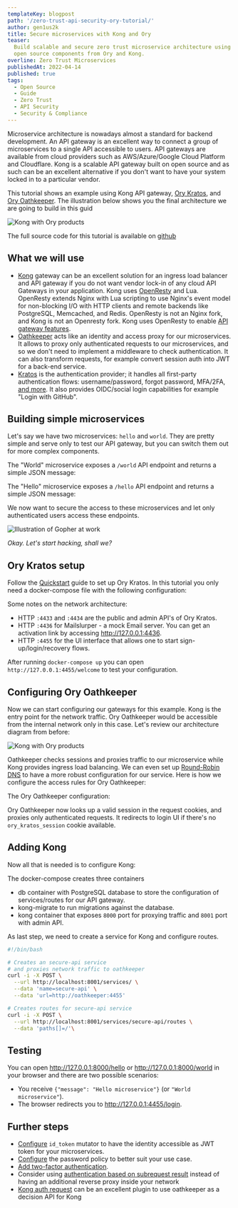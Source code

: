 ```yaml
---
templateKey: blogpost
path: '/zero-trust-api-security-ory-tutorial/'
author: gen1us2k
title: Secure microservices with Kong and Ory
teaser:
  Build scalable and secure zero trust microservice architecture using
  open source components from Ory and Kong.
overline: Zero Trust Microservices
publishedAt: 2022-04-14
published: true
tags:
  - Open Source
  - Guide
  - Zero Trust
  - API Security
  - Security & Compliance
---
```



Microservice architecture is nowadays almost a standard for backend development.
An API gateway is an excellent way to connect a group of microservices to a
single API accessible to users. API gateways are available from cloud providers
such as AWS/Azure/Google Cloud Platform and Cloudflare. Kong is a scalable API
gateway built on open source and as such can be an excellent alternative if you
don't want to have your system locked in to a particular vendor.

This tutorial shows an example using Kong API gateway,
[Ory Kratos](https://www.ory.sh/docs/kratos), and
[Ory Oathkeeper](https://www.ory.sh/docs/oathkeeper). The illustration below
shows you the final architecture we are going to build in this guid

![Kong with Ory products](./media/kong_hello.jpeg)

The full source code for this tutorial is available on
[github](https://github.com/gen1us2k/kong_showcase)

## What we will use

- [Kong](https://konghq.com/) gateway can be an excellent solution for an
  ingress load balancer and API gateway if you do not want vendor lock-in of any
  cloud API Gateways in your application. Kong uses
  [OpenResty](https://openresty.org/en/) and Lua. OpenResty extends Nginx with
  Lua scripting to use Nginx's event model for non-blocking I/O with HTTP
  clients and remote backends like PostgreSQL, Memcached, and Redis. OpenResty
  is not an Nginx fork, and Kong is not an Openresty fork. Kong uses OpenResty
  to enable
  [API gateway features](https://microservices.io/patterns/apigateway.html).
- [Oathkeeper](https://ory.sh/docs/oathkeeper) acts like an identity and access
  proxy for our microservices. It allows to proxy only authenticated requests to
  our microservices, and so we don't need to implement a middleware to check
  authentication. It can also transform requests, for example convert session
  auth into JWT for a back-end service.
- [Kratos](https://ory.sh/docs/kratos) is the authentication provider; it
  handles all first-party authentication flows: username/password, forgot
  password, MFA/2FA, [and more](https://www.ory.sh/docs/kratos/self-service). It
  also provides OIDC/social login capabilities for example "Login with GitHub".

## Building simple microservices

Let's say we have two microservices: `hello` and `world`. They are pretty simple
and serve only to test our API gateway, but you can switch them out for more
complex components.

The "World" microservice exposes a `/world` API endpoint and returns a simple
JSON message:

<CodeFromRemote
  src="https://github.com/gen1us2k/kong_showcase/blob/master/world/main.go"
  lang="go"
/>

The "Hello" microservice exposes a `/hello` API endpoint and returns a simple
JSON message:

<CodeFromRemote
  src="https://github.com/gen1us2k/kong_showcase/blob/master/hello/main.go"
  lang="go"
/>

We now want to secure the access to these microservices and let only
authenticated users access these endpoints.

![Illustration of Gopher at work](media/gopher-at-work.png)

_Okay. Let's start hacking, shall we?_

## Ory Kratos setup

Follow the [Quickstart](https://www.ory.sh/docs/kratos/quickstart) guide to set
up Ory Kratos. In this tutorial you only need a docker-compose file with the
following configuration:

<CodeFromRemote
  src="https://github.com/gen1us2k/kong_showcase/blob/master/docker-compose.yml"
  lang="yaml"
  startAt="postgres-kratos:"
/>
Some notes on the network architecture:

- HTTP `:4433` and `:4434` are the public and admin API's of Ory Kratos.
- HTTP `:4436` for Mailslurper - a mock Email server. You can get an activation
  link by accessing http://127.0.0.1:4436.
- HTTP `:4455` for the UI interface that allows one to start
  sign-up/login/recovery flows.

After running `docker-compose up` you can open `http://127.0.0.1:4455/welcome`
to test your configuration.

## Configuring Ory Oathkeeper

Now we can start configuring our gateways for this example. Kong is the entry
point for the network traffic. Ory Oathkeeper would be accessible from the
internal network only in this case. Let's review our architecture diagram from
before:

![Kong with Ory products](./media/kong_hello.jpeg)

Oathkeeper checks sessions and proxies traffic to our microservice while Kong
provides ingress load balancing. We can even set up
[Round-Robin DNS](https://en.wikipedia.org/wiki/Round-robin_DNS) to have a more
robust configuration for our service. Here is how we configure the access rules
for Ory Oathkeeper:

<CodeFromRemote
  src="https://github.com/gen1us2k/kong_showcase/blob/master/oathkeeper/access-rules.yml"
  lang="yaml"
/>

The Ory Oathkeeper configuration:

<CodeFromRemote
  src="https://github.com/gen1us2k/kong_showcase/blob/master/oathkeeper/oathkeeper.yml"
  lang="yaml"
/>

Ory Oathkeeper now looks up a valid session in the request cookies, and proxies
only authenticated requests. It redirects to login UI if there's no
`ory_kratos_session` cookie available.

## Adding Kong

Now all that is needed is to configure Kong:

<CodeFromRemote
  src="https://github.com/gen1us2k/kong_showcase/blob/master/docker-compose.yml"
  lang="yaml"
  startAt="services:"
  endAt="hello"
/>

The docker-compose creates three containers

- db container with PostgreSQL database to store the configuration of
  services/routes for our API gateway.
- kong-migrate to run migrations against the database.
- kong container that exposes `8000` port for proxying traffic and `8001` port
  with admin API.

As last step, we need to create a service for Kong and configure routes.

```bash
#!/bin/bash

# Creates an secure-api service
# and proxies network traffic to oathkeeper
curl -i -X POST \
  --url http://localhost:8001/services/ \
  --data 'name=secure-api' \
  --data 'url=http://oathkeeper:4455'

# Creates routes for secure-api service
curl -i -X POST \
  --url http://localhost:8001/services/secure-api/routes \
  --data 'paths[]=/'\
```

## Testing

You can open http://127.0.0.1:8000/hello or http://127.0.0.1:8000/world in your
browser and there are two possible scenarios:

- You receive `{"message": "Hello microservice"}` (or `"World microservice"`).
- The browser redirects you to http://127.0.0.1:4455/login.

## Further steps

- [Configure](https://www.ory.sh/docs/kratos/guides/zero-trust-iap-proxy-identity-access-proxy)
  `id_token` mutator to have the identity accessible as JWT token for your
  microservices.
- [Configure](https://www.ory.sh/docs/kratos/guides/password-policy) the
  password policy to better suit your use case.
- [Add two-factor authentication](https://www.ory.sh/docs/kratos/guides/two-factor-authentication-2fa-mfa).
- Consider using [authentication based on subrequest result](https://docs.nginx.com/nginx/admin-guide/security-controls/configuring-subrequest-authentication/) instead of having an additional reverse proxy inside your network
- [Kong auth request](https://github.com/ascho/kong-auth-request) can be an excellent plugin to use oathkeeper as a decision API for Kong
